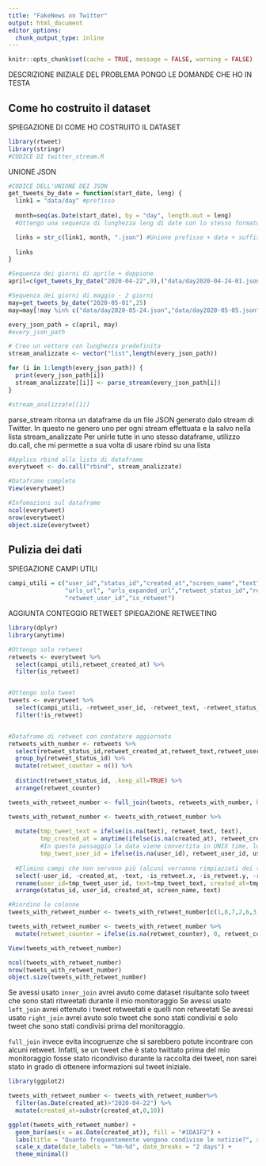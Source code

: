 ```yaml
---
title: "FakeNews on Twitter"
output: html_document
editor_options: 
  chunk_output_type: inline
---
```


```r
knitr::opts_chunk$set(cache = TRUE, message = FALSE, warning = FALSE)
```

DESCRIZIONE INIZIALE DEL PROBLEMA
PONGO LE DOMANDE CHE HO IN TESTA

## Come ho costruito il dataset

SPIEGAZIONE DI COME HO COSTRUITO IL DATASET

```r
library(rtweet)
library(stringr)
#CODICE DI twitter_stream.R
```

UNIONE JSON

```r
#CODICE DELL'UNIONE DEI JSON
get_tweets_by_date = function(start_date, leng) {
  link1 = "data/day" #prefisso
  
  month=seq(as.Date(start_date), by = "day", length.out = leng) 
  #Ottengo una sequenza di lunghezza leng di date con lo stesso formato di start_date 

  links = str_c(link1, month, ".json") #Unione prefisso + data + suffisso
  
  links
}

#Sequenza dei giorni di aprile + doppione
april=c(get_tweets_by_date("2020-04-22",9),("data/day2020-04-24-01.json"))

#Sequenza dei giorni di maggio - 2 giorni
may=get_tweets_by_date("2020-05-01",25)
may=may[!may %in% c("data/day2020-05-24.json","data/day2020-05-05.json")]

every_json_path = c(april, may)
#every_json_path

# Creo un vettore con lunghezza predefinita
stream_analizzate <- vector("list",length(every_json_path))  

for (i in 1:length(every_json_path)) {        
  print(every_json_path[i])
  stream_analizzate[[i]] <- parse_stream(every_json_path[i])          
}

#stream_analizzate[[1]]

```

parse_stream ritorna un dataframe da un file JSON generato dalo stream di Twitter.
In questo ne genero uno per ogni stream effettuata e la salvo nella lista stream_analizzate
Per unirle tutte in uno stesso dataframe, utilizzo do.call, che mi permette a sua volta di usare rbind su una lista

```r
#Applico rbind alla lista di dataframe
everytweet <- do.call("rbind", stream_analizzate)

#Dataframe completo
View(everytweet)

#Infomazioni sul dataframe
ncol(everytweet)
nrow(everytweet)
object.size(everytweet)
```

## Pulizia dei dati

SPIEGAZIONE CAMPI UTILI

```r
campi_utili = c("user_id","status_id","created_at","screen_name","text", 
                "urls_url", "urls_expanded_url","retweet_status_id","retweet_text",
                "retweet_user_id","is_retweet")
```

AGGIUNTA CONTEGGIO RETWEET
SPIEGAZIONE RETWEETING

```r
library(dplyr)
library(anytime)

#Ottengo solo retweet
retweets <- everytweet %>%
  select(campi_utili,retweet_created_at) %>%
  filter(is_retweet)


#Ottengo solo tweet
tweets <- everytweet %>%
  select(campi_utili, -retweet_user_id, -retweet_text, -retweet_status_id) %>%
  filter(!is_retweet) 


#Dataframe di retweet con contatore aggiornato
retweets_with_number <- retweets %>%
  select(retweet_status_id,retweet_created_at,retweet_text,retweet_user_id,is_retweet) %>%
  group_by(retweet_status_id) %>%
  mutate(retweet_counter = n()) %>%
  
  distinct(retweet_status_id, .keep_all=TRUE) %>%
  arrange(retweet_counter)

tweets_with_retweet_number <- full_join(tweets, retweets_with_number, by=c("status_id" = "retweet_status_id"))

tweets_with_retweet_number <- tweets_with_retweet_number %>%
  
  mutate(tmp_tweet_text = ifelse(is.na(text), retweet_text, text),
         tmp_created_at = anytime(ifelse(is.na(created_at), retweet_created_at, created_at)), 
         #In questo passaggio la data viene convertita in UNIX time, lo riconverto in tempo "umano" per una lettura migliore dei dati
         tmp_tweet_user_id = ifelse(is.na(user_id), retweet_user_id, user_id)) %>%
  
  #Elimino campi che non servono più (alcuni verranno rimpiazzati dei temporanei)
  select(-user_id, -created_at, -text, -is_retweet.x, -is_retweet.y, -retweet_text, -retweet_user_id, -retweet_created_at) %>%
  rename(user_id=tmp_tweet_user_id, text=tmp_tweet_text, created_at=tmp_created_at) %>%
  arrange(status_id, user_id, created_at, screen_name, text)

#Riordino le colonne
tweets_with_retweet_number <- tweets_with_retweet_number[c(1,8,7,2,6,3,4,5)]

tweets_with_retweet_number <- tweets_with_retweet_number %>% 
  mutate(retweet_counter = ifelse(is.na(retweet_counter), 0, retweet_counter))

View(tweets_with_retweet_number)

ncol(tweets_with_retweet_number)
nrow(tweets_with_retweet_number)
object.size(tweets_with_retweet_number)

```

Se avessi usato `inner_join` avrei avuto come dataset risultante solo tweet che sono stati ritweetati durante il mio monitoraggio
Se avessi usato `left_join` avrei ottenuto i tweet retweetati e quelli non retweetati
Se avessi usato `right_join` avrei avuto solo tweet che sono stati condivisi e solo tweet che sono stati condivisi prima del monitoraggio. 

`full_join` invece evita incogruenze che si sarebbero potute incontrare con alcuni retweet. Infatti, se un tweet che è stato twittato prima del mio monitoraggio fosse stato ricondiviso durante la raccolta dei tweet, non sarei stato in grado di ottenere informazioni sul tweet iniziale.

```r
library(ggplot2)

tweets_with_retweet_number <- tweets_with_retweet_number%>%
  filter(as.Date(created_at)>"2020-04-22") %>%
  mutate(created_at=substr(created_at,0,10))

ggplot(tweets_with_retweet_number) +
  geom_bar(aes(x = as.Date(created_at)), fill = "#1DA1F2") +
  labs(title = "Quanto frequentemente vengono condivise le notizie?", x="Data del tweet", y="") +
  scale_x_date(date_labels = "%m-%d", date_breaks = "2 days") +
  theme_minimal()



```



